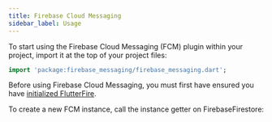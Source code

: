 ```yaml
---
title: Firebase Cloud Messaging
sidebar_label: Usage
---
```


To start using the Firebase Cloud Messaging (FCM) plugin within your project, import it at the top of your project files:

```dart
import 'package:firebase_messaging/firebase_messaging.dart';
```

Before using Firebase Cloud Messaging, you must first have ensured you have [initialized FlutterFire](overview#initializing-flutterfire).

To create a new FCM instance, call the instance getter on FirebaseFirestore:


